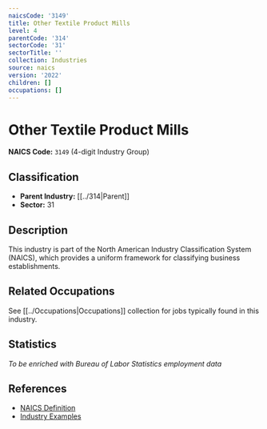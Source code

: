 ```yaml
---
naicsCode: '3149'
title: Other Textile Product Mills
level: 4
parentCode: '314'
sectorCode: '31'
sectorTitle: ''
collection: Industries
source: naics
version: '2022'
children: []
occupations: []
---
```

# Other Textile Product Mills

**NAICS Code:** `3149` (4-digit Industry Group)

## Classification

- **Parent Industry:** [[../314|Parent]]
- **Sector:** 31

## Description

This industry is part of the North American Industry Classification System (NAICS), which provides a uniform framework for classifying business establishments.

## Related Occupations

See [[../Occupations|Occupations]] collection for jobs typically found in this industry.

## Statistics

*To be enriched with Bureau of Labor Statistics employment data*

## References

- [NAICS Definition](https://www.census.gov/naics/)
- [Industry Examples](https://www.census.gov/naics/2022NAICS/)
